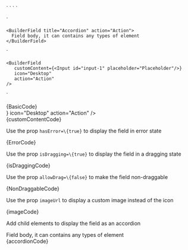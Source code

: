 
  <BuilderField title="Block 1" subTitle="Block Subtitle" icon="Desktop" action="Action"/>
`

  <BuilderField hasError={true} title="Error" icon="Desktop" action="Action"/>
`

  <BuilderField allowDrag={false} title="Error" icon="Desktop" action="Action"/>
`

  <BuilderField isDragging={true} title="Is dragging" icon="Desktop" action="Action"/>
`

   <BuilderField
    title="Image"
    action="Action"
    imgUrl="https://placehold.co/40x40/EEE/31343C"
  />
`

    <BuilderField title="Accordion" action="Action">
      Field body, it can contains any types of element
    </BuilderField>
`

    <BuilderField
       customContent={<Input id="input-1" placeholder="Placeholder"/>}
       icon="Desktop"
       action="Action"
    />
`

<Section title="Basic" contained={true} border={true} style={{ paddingRight: 0, paddingLeft: 0 }}>
  <Preview wrapper={true}>
    <div style={{backgroundColor: "#F8F8F8", padding: 20}}>
      <BuilderField title="Block 1" subTitle="Block Subtitle" icon="Desktop" action="Action" />
    </div>
  </Preview>

  <Snippet language="js">
    {BasicCode}
  </Snippet>
</Section>

<Section title="Custom Content" contained={true} border={true} style={{ paddingRight: 0, paddingLeft: 0 }}>
  <Preview wrapper={true}>
    <div style={{backgroundColor: "#F8F8F8", padding: 20}}>
      <BuilderField customContent={<Input id="input-1" placeholder="Placeholder"/>} icon="Desktop" action="Action" />
    </div>
  </Preview>

  <Snippet language="js">
    {customContentCode}
  </Snippet>
</Section>

<Section title="Error" contained={true} border={true} style={{ paddingRight: 0, paddingLeft: 0 }}>
  <p>Use the prop <Code small={true}>hasError=\{true}</Code> to display the field in error state</p>

  <Preview wrapper={true}>
    <div style={{backgroundColor: "#F8F8F8", padding: 20}}>
      <BuilderField hasError={true} title="Error" icon="Desktop" action="Action" />
    </div>
  </Preview>

  <Snippet language="js">
    {ErrorCode}
  </Snippet>
</Section>

<Section title="Being Dragged" contained={true} border={true} style={{ paddingRight: 0, paddingLeft: 0 }}>
  <p>Use the prop <Code small={true}>isDragging=\{true}</Code> to display the field in a dragging state</p>

  <Preview wrapper={true}>
    <div style={{backgroundColor: "#F8F8F8", padding: 20}}>
      <BuilderField isDragging={true} title="Is Dragging" icon="Desktop" action="Action" />
    </div>
  </Preview>

  <Snippet language="js">
    {isDraggingCode}
  </Snippet>
</Section>

<Section title="Non-draggable" contained={true} border={true} style={{ paddingRight: 0, paddingLeft: 0 }}>
  <p>Use the prop <Code small={true}>allowDrag=\{false}</Code> to make the field non-draggable</p>

  <Preview wrapper={true}>
    <div style={{backgroundColor: "#F8F8F8", padding: 20}}>
      <BuilderField allowDrag={false} title="Non Draggable" icon="Desktop" action="Action" />
    </div>
  </Preview>

  <Snippet language="js">
    {NonDraggableCode}
  </Snippet>
</Section>

<Section title="Image" contained={true} border={true} style={{ paddingRight: 0, paddingLeft: 0 }}>
  <p>
    Use the prop <Code small={true}>imageUrl</Code> to display a custom image
    instead of the icon
  </p>

  <Preview wrapper={true}>
    <div style={{ backgroundColor: "#F8F8F8", padding: 20 }}>
      <BuilderField title="Image" action="Action" imgUrl="https://placehold.co/40x40/EEE/31343C" />
    </div>
  </Preview>

  <Snippet language="js">
    {imageCode}
  </Snippet>
</Section>

<Section title="Accordion" contained={true} border={true} style={{ paddingRight: 0, paddingLeft: 0 }}>
  <p>Add child elements to display the field as an accordion</p>

  <Preview wrapper={true}>
    <div style={{ backgroundColor: "#F8F8F8", padding: 20 }}>
      <BuilderField title="Accordion" action="Action">
        Field body, it can contains any types of element
      </BuilderField>
    </div>
  </Preview>

  <Snippet language="js">
    {accordionCode}
  </Snippet>
</Section>
